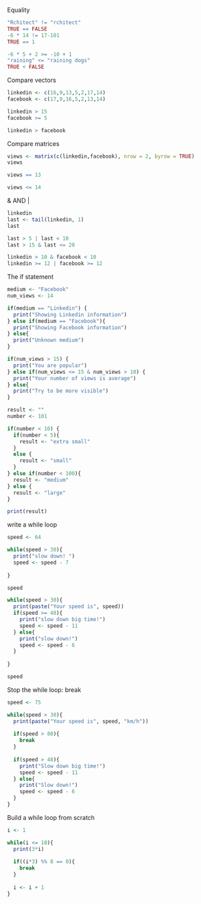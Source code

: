 Equality

```r
"Rchitect" != "rchitect"
TRUE == FALSE
-6 * 14 != 17-101
TRUE == 1

-6 * 5 + 2 >= -10 + 1
"raining" <= "raining dogs"
TRUE < FALSE

```



Compare vectors

```r
linkedin <- c(16,9,13,5,2,17,14)
facebook <- c(17,9,16,5,2,13,14)

linkedin > 15
facebook >= 5

linkedin > facebook

```


Compare matrices

```r
views <- matrix(c(linkedin,facebook), nrow = 2, byrow = TRUE)
views

views == 13

views <= 14


```


& AND |

```r
linkedin
last <- tail(linkedin, 1)
last

last > 5 | last < 10
last > 15 & last <= 20

linkedin > 10 & facebook < 10
linkedin >= 12 | facebook >= 12

```


The if statement

```r
medium <- "Facebook"
num_views <- 14

if(medium == "Linkedin") {
  print("Showing Linkedin information")
} else if(medium == "Facebook"){
  print("Showing Facebook information")
} else{
  print("Unknown medium")
}

if(num_views > 15) {
  print("You are popular")
} else if(num_views <= 15 & num_views > 10) {
  print("Your number of views is average")
} else{
  print("Try to be more visible")
}

```


```r
result <- ""
number <- 101

if(number < 10) {
  if(number < 5){
    result <- "extra small"
  }
  else {
    result <- "small"
  }
} else if(number < 100){
  result <- "medium"
} else {
  result <- "large"
}

print(result)

```


write a while loop

```r
speed <- 64

while(speed > 30){
  print("slow down! ")
  speed <- speed - 7
  
}

speed

```


```r

while(speed > 30){
  print(paste("Your speed is", speed))
  if(speed >= 48){
    print("slow down big time!")
    speed <- speed - 11
  } else{
    print("slow down!")
    speed <- speed - 6
  }
  
}

speed

```


Stop the while loop: break

```r
speed <- 75

while(speed > 30){
  print(paste("Your speed is", speed, "km/h"))
  
  if(speed > 80){
    break
  }
  
  if(speed > 48){
    print("Slow down big time!")
    speed <- speed - 11
  } else{
    print("Slow down!")
    speed <- speed - 6
  }
}

```


Build a while loop from scratch

```r
i <- 1

while(i <= 10){
  print(3*i)
  
  if((i*3) %% 8 == 0){
    break
  }
  
  i <- i + 1
}

```







